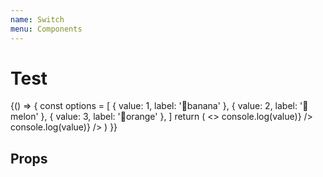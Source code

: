 ```yaml
---
name: Switch
menu: Components
---
```



# Test

<Playground>
  {() => {
    const options = [
      { value: 1, label: '🍌banana' },
      { value: 2, label: '🍉melon' },
      { value: 3, label: '🍊orange' },
    ]
    return (
      <>
        <Switch
          required
          options={options}
          onChange={value => console.log(value)}
        />
        <Switch
          required
          radio
          options={options}
          onChange={value => console.log(value)}
        />
      </>
    )
  }}
</Playground>

## Props

<Props of={Switch} />
